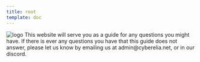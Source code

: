 ```yaml
---
title: root
template: doc
---
```



<Image src={logo} width={350} alt="logo" class="logo_image" />
This website will serve you as a guide for any questions you might have. If there
is ever any questions you have that this guide does not answer, please let us know
by emailing us at admin@cyberelia.net, or in our discord.
